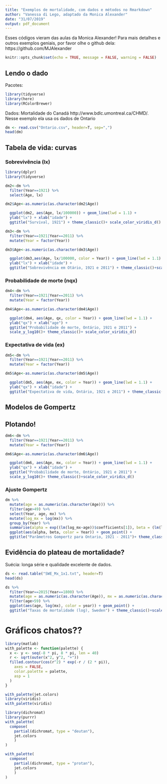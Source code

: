 ```yaml
---
title: "Exemplos de mortalidade, com dados e métodos no Rmarkdown"
author: "Vanessa di Lego, adaptado da Monica Alexander"
date: "31/07/2019"
output: pdf_document
---
```


Esses códigos vieram das aulas da Monica Alexander! Para mais detalhes e outros exemplos geniais, por favor olhe o github dela: https://github.com/MJAlexander

```r
knitr::opts_chunk$set(echo = TRUE, message = FALSE, warning = FALSE)
```

## Lendo o dado 

Pacotes:
```r
library(tidyverse)
library(here)
library(RColorBrewer)

```

Dados: Mortalidade do Canadá http://www.bdlc.umontreal.ca/CHMD/. Nesse exemplo ela usa os dados de Ontario

```r
dm <- read.csv("Ontario.csv", header=T, sep=",")
head(dm)
```

## Tabela de vida: curvas

### Sobrevivência (lx)

```r
library(dplyr)
library(tidyverse)

dm2<-dm %>% 
  filter(Year==1921) %>% 
  select(Age, lx)

dm2$Age<-as.numeric(as.character(dm2$Age))

  ggplot(dm2, aes(Age, lx/100000)) + geom_line(lwd = 1.1) + 
  ylab("lx") + xlab("idade") + 
  ggtitle("Survival, 1921") + theme_classic()+ scale_color_viridis_d()

```

```r
dm3<-dm %>% 
  filter(Year==1921|Year==2011) %>% 
  mutate(Year = factor(Year)) 

dm3$Age<-as.numeric(as.character(dm3$Age))

  ggplot(dm3,aes(Age, lx/100000, color = Year)) + geom_line(lwd = 1.1) + 
  ylab("lx") + xlab("idade") + 
  ggtitle("Sobrevivência em Otário, 1921 e 2011") + theme_classic()+scale_color_viridis_d()
```
### Probabilidade de morte (nqx)

```r
dm4<-dm %>% 
  filter(Year==1921|Year==2011) %>% 
  mutate(Year = factor(Year)) 

dm4$Age<-as.numeric(as.character(dm4$Age))

  ggplot(dm4, aes(Age, qx, color = Year)) + geom_line(lwd = 1.1) + 
  ylab("qx") + xlab("age") + 
  ggtitle("Probabilidade de morte, Ontário, 1921 e 2011") + 
  scale_y_log10()+ theme_classic()+ scale_color_viridis_d()

```
### Expectativa de vida (ex)
```r
dm5<-dm %>% 
  filter(Year==1921|Year==2011) %>% 
  mutate(Year = factor(Year)) 

dm5$Age<-as.numeric(as.character(dm5$Age))

  ggplot(dm5, aes(Age, ex, color = Year)) + geom_line(lwd = 1.1) + 
  ylab("qx") + xlab("idade") + 
  ggtitle("Expectativa de vida, Ontário, 1921 e 2011") + theme_classic()+scale_color_viridis_d()

```

## Modelos de Gompertz 

## Plotando!

```r
dm6<-dm %>% 
  filter(Year==1921|Year==2011) %>% 
  mutate(Year = factor(Year)) 

dm6$Age<-as.numeric(as.character(dm6$Age))

  ggplot(dm6, aes(Age, mx, color = Year)) + geom_line(lwd = 1.1) + 
  ylab("qx") + xlab("idade") + 
  ggtitle("Probabilidade de morte, Ontário, 1921 e 2011") + 
  scale_y_log10()+ theme_classic()+scale_color_viridis_d()

```

### Ajuste Gompertz

```r
dm %>% 
  mutate(age = as.numeric(as.character(Age))) %>% 
  filter(age>49) %>% 
  select(Year, age, mx) %>% 
  mutate(log_mx = log(mx)) %>% 
  group_by(Year) %>% 
  summarise(alpha = exp((lm(log_mx~age))$coefficients[1]), beta = (lm(log_mx~age))$coefficients[2]) %>% 
  ggplot(aes(alpha, beta, color = Year)) + geom_point() +
  ggtitle("Parâmetros Gompertz para Ontario, 1921 - 2011")+ theme_classic()+scale_color_viridis_c()

```

## Evidência do plateau de mortalidade?

Suécia: longa série e qualidade excelente de dados.  

```r
ds <- read.table("SWE_Mx_1x1.txt", header=T)
head(ds)
```

```r
ds %>% 
  filter(Year==2015|Year==1800) %>% 
  mutate(age = as.numeric(as.character(Age)), mx = as.numeric(as.character(Total)), year = as.factor(Year)) %>% 
  filter(age>59) %>% 
  ggplot(aes(age, log(mx), color = year)) + geom_point() + 
  ggtitle("Taxas de mortalidade (log), Sweden") + theme_classic()+scale_color_viridis_d()

```

# Gráficos chatos??

```r
library(matlab)
with_palette <- function(palette) {
  x <- y <- seq(-8 * pi, 8 * pi, len = 40)
  r <- sqrt(outer(x^2, y^2, "+"))
  filled.contour(cos(r^2) * exp(-r / (2 * pi)),
    axes = FALSE,
    color.palette = palette,
    asp = 1
  )
}

with_palette(jet.colors)
library(viridis)
with_palette(viridis)


```


```r
library(dichromat)
library(purrr)
with_palette(
  compose(
    partial(dichromat, type = "deutan"),
    jet.colors
    )
)

with_palette(
  compose(
    partial(dichromat, type = "protan"),
    jet.colors
    )
)
```


